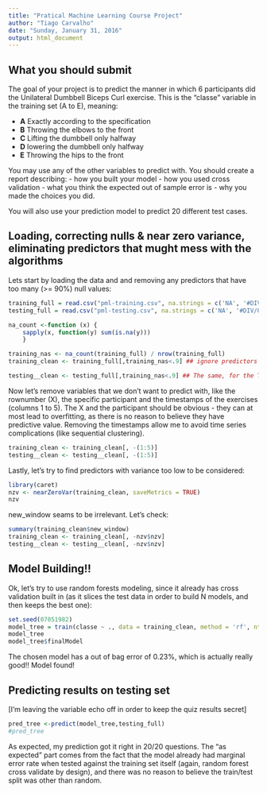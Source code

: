 ```yaml
---
title: "Pratical Machine Learning Course Project"
author: "Tiago Carvalho"
date: "Sunday, January 31, 2016"
output: html_document
---
```

## What you should submit
The goal of your project is to predict the manner in which 6 participants did the Unilateral Dumbbell Biceps Curl exercise. 
This is the "classe" variable in the training set (A to E), meaning: 

- **A** Exactly according to the specification
- **B** Throwing the elbows to the front
- **C** Lifting the dumbbell only halfway
- **D** lowering the dumbbell only halfway
- **E** Throwing the hips to the front

You may use any of the other variables to predict with. You should create a report describing:
- how you built your model
- how you used cross validation
- what you think the expected out of sample error is
- why you made the choices you did. 

You will also use your prediction model to predict 20 different test cases.

## Loading, correcting nulls & near zero variance, eliminating predictors that mught mess with the algorithms

Lets start by loading the data and and removing any predictors that have too many (>= 90%) null values:

```r
training_full = read.csv("pml-training.csv", na.strings = c('NA', '#DIV/0!'))
testing_full = read.csv("pml-testing.csv", na.strings = c('NA', '#DIV/0!'))

na_count <-function (x) { 
    sapply(x, function(y) sum(is.na(y)))
    }

training_nas <- na_count(training_full) / nrow(training_full)
training_clean <- training_full[,training_nas<.9] ## ignore predictors with too many null values

testing__clean <- testing_full[,training_nas<.9] ## The same, for the Test set. The last column is not the same, but it still works because it won't be filtered
```

Now let's remove variables that we don't want to predict with, like the rownumber (X), the specific participant and the timestamps of the exercises (columns 1 to 5). 
The X and the participant should be obvious - they can at most lead to overfitting, as there is no reason to believe they have predictive value. Removing the timestamps allow me to avoid time series complications (like sequential clustering).

``` r
training_clean <- training_clean[, -(1:5)]
testing__clean <- testing__clean[, -(1:5)]
```

Lastly, let's try to find predictors with variance too low to be considered:

``` r
library(caret)
nzv <- nearZeroVar(training_clean, saveMetrics = TRUE)
nzv
```
new_window seams to be irrelevant. Let's check:
``` r

summary(training_clean$new_window)
training_clean <- training_clean[, -nzv$nzv]
testing__clean <- testing__clean[, -nzv$nzv]
```

## Model Building!!  

Ok, let's try to use random forests modeling, since it already has cross validation built in (as it slices the test data in order to build N models, and then keeps the best one):
``` r
set.seed(07051982)
model_tree = train(classe ~ ., data = training_clean, method = 'rf', ntree = 200) # ntree defaults to 500, but that would take too long to compute on my laptop. Let's check if 200 is enough for a good result
model_tree 
model_tree$finalModel

```
The chosen model has a out of bag error of 0.23%, which is actually really good!! Model found!

## Predicting results on testing set

[I'm leaving the variable echo off in order to keep the quiz results secret]
``` r
pred_tree <-predict(model_tree,testing_full)
#pred_tree 
```
As expected, my prediction got it right in 20/20 questions. 
The "as expected" part comes from the fact that the model already had marginal error rate when tested against the training set itself (again, random forest cross validate by design), and there was no reason to believe the train/test split was other than random. 

